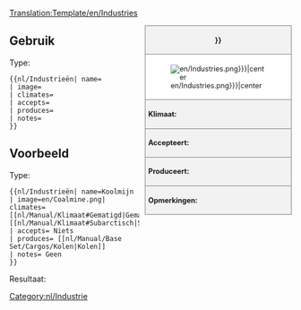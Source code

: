 <noinclude>[[Translation:Template/en/Industries]]</noinclude><!--
This is a Template for Industries. '''DO NOT EDIT THIS PAGE''', edit the specific article instead.
--><noinclude></noinclude><!--
--><div style="float:right; width:260px; font-size:90%; border:1px solid gray; background-color:#f2f2f2; margin-left:10px; margin-bottom:10px">
<div style="text-align:center; border-bottom:1px solid gray; padding:5px"><strong>{{{name|{{PAGENAME}}}}}</strong></div>
<div style="background-color:white; padding:5px">[[File:{{{image|en/Industries.png}}}|center]]</div>
<div style="border-top:1px solid gray; padding:5px"><strong>Klimaat:</strong> {{{climates}}}</div>
<div style="border-top:1px solid gray; padding:5px"><strong>Accepteert:</strong> {{{accepts}}}</div>
<div style="border-top:1px solid gray; padding:5px"><strong>Produceert:</strong> {{{produces}}}</div>
<div style="border-top:1px solid gray; padding:5px"><strong>Opmerkingen:</strong> {{{notes|}}}</div>
</div><noinclude>

{{en/-}}
==Gebruik==
Type:
<pre>{{nl/Industrieën| name=
| image=
| climates=
| accepts=
| produces=
| notes=
}}</pre>

==Voorbeeld==
Type:
<pre>{{nl/Industrieën| name=Koolmijn
| image=en/Coalmine.png| climates=[[nl/Manual/Klimaat#Gematigd|Gematigd]], [[nl/Manual/Klimaat#Subarctisch|Subarctisch]]
| accepts= Niets
| produces= [[nl/Manual/Base Set/Cargos/Kolen|Kolen]]
| notes= Geen
}}</pre>
Resultaat:
{{nl/Industrieën| name=Koolmijn
| image=en/Coalmine.png| climates=[[nl/Manual/Klimaat#Gematigd|Gematigd]], [[nl/Manual/Klimaat#Subarctisch|Subarctisch]]
| accepts= Niets
| produces= [[nl/Manual/Base Set/Cargos/Kolen|Kolen]]
| notes= Geen
}}
</noinclude><includeonly>
[[Category:nl/Industrie]]</includeonly>